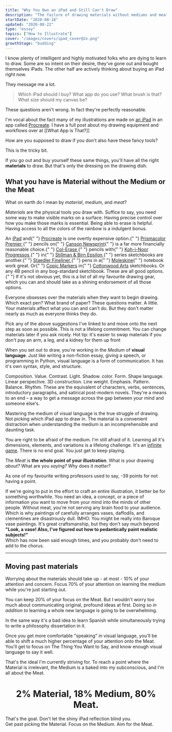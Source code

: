 ```yaml
---
title: "Why You Own an iPad and Still Can't Draw"
description: "The failure of drawing materials without mediums and meat"
startDate: "2020-08-18"
updated: "2020-08-22"
type: "essay"
topics: ["How to Illustrate"]
cover: "/images/covers/ipad_cover@2x.png"
growthStage: "budding"
---
```


<IntroParagraph>

I know plenty of intelligent and highly motivated folks who are dying to learn to draw. Some are so intent on their desire, they've gone out and bought themselves iPads. The other half are actively thinking about buying an iPad right now.

</IntroParagraph>

They message me a lot.

> Which iPad should I buy? What app do you use? What brush is that? What size should my canvas be?

These questions aren't wrong. In fact they're perfectly reasonable.

I'm vocal about the fact many of my illustrations are made on [an iPad](https://www.apple.com/ipad-pro/) in an app called [Procreate](https://procreate.art/). I have a full post about my drawing equipment and workflows over at [[What App is That?]]

How are you supposed to draw if you don't also have these fancy tools?

This is the tricky bit.

If you go out and buy yourself these same things, you'll have all the right **materials** to draw. But that's only the dressing on the drawing dish.

## What you have is **Material** without the **Medium** or the **Meat**

What on earth do I mean by _material_, _medium_, and _meat_?

<MediumMaterialsMeat sectionTitle='Materials'>

<p>
  <i>Materials</i> are the physical tools you draw with. Suffice to say, you
  need some way to make visible marks on a surface. Having precise control over
  how you make those marks is essential. Being able to erase is helpful. Having
  access to all the colors of the rainbow is a indulgent bonus.
</p>

<p>
  An <a href="https://www.apple.com/ipad-pro/">iPad</a> and{" "}
  <a href="https://procreate.art/">Procreate</a> is one overtly expensive
  option.{" "}
  <a href="https://www.prismacolor.com/colored-pencils/premier-colored-pencils/premier-soft-core-colored-pencils/PCPremierSoftCoreColoredPencils">
    Prismacolor Premier
  </a>{" "}
  pencils on{" "}
  <a href="https://en.canson.com/xl-series/xlr-newsprint">Canson Newsprint</a>{" "}
  is a far more financially reasonable choice.{" "}
  <a href="https://www.prismacolor.com/colored-pencils/premier-colored-pencils/premier-col-erase-colored-pencils/PCPremierCol-EraseColoredPencils">
    Col-Erase
  </a>{" "}
  pencils with{" "}
  <a href="https://www.cultpens.com/i/q/KH24668/koh-i-noor-progresso-woodless-graphite-pencil">
    Koh-i-Noor Progressos
  </a>{" "}
  in{" "}
  <a href="https://stillmanandbirn.com/products_epsilon.php">
    Stillman & Birn Epsilon
  </a>{" "}
  series sketchbooks are another.{" "}
  <a href="https://www.staedtler.com/uk/en/products/products-for-coloring/fineliners/pigment-liner-308-fineliner-m308/">
    Staedler Fineliner
  </a>{" "}
  pens in a{" "}
  <a href="https://gb.moleskine.com/sketchbook-black/p0437">Moleskine</a>{" "}
  notebook work great. Or{" "}
  <a href="https://www.copic-shop.co.uk/">Copic Markers</a> in{" "}
  <a href="https://www.cottonwoodarts.com/">Cottonwood Arts</a> sketchbooks. Or
  any 4B pencil in any bog-standard sketchbook. These are all good options.{" "}
  <Footnote idName={1}>
    If it's not obvious yet, this is a list of all my favourite drawing gear,
    which you can and should take as a shining endorsement of all those options.
  </Footnote>
</p>

<p>Everyone obsesses over the materials when they want to begin drawing. Which exact pen? What brand of paper? These questions matter. A little. Your materials affect what you can and can't do. But they don't matter nearly as much as everyone thinks they do.

Pick any of the above suggestions I've linked to and move onto the next step as soon as possible. This is not a lifelong commitment. You can change materials later if you ask nicely. <Footnote idName={2}>Hot tip: it's easier to swap materials if you don't pay an arm, a leg, and a kidney for them up front</Footnote></p>

</MediumMaterialsMeat>

<MediumMaterialsMeat sectionTitle='Medium'>

When you set out to draw, you're working in the <i>Medium</i> of <b>visual language</b>. Just like writing a non-fiction essay, giving a speech, or programming in Python, visual language is a form of communication. It has it's own syntax, style, and structure.

Composition. Value. Contrast. Light. Shadow. color. Form. Shape language. Linear perspective. 3D construction. Line weight. Emphasis. Pattern. Balance. Rhythm. These are the equivalent of characters, verbs, sentences, introductory paragraphs, and satirical post-modern novels. They're a means to an end – a way to get a message across the gap between your mind and someone else's.

Mastering the medium of visual language is the true struggle of drawing. Not picking which iPad app to draw in. The material is a convenient distraction when understanding the medium is an incomprehensible and daunting task.

You are right to be afraid of the medium. I'm still afraid of it. Learning all it's dimensions, elements, and variations is a lifelong challenge. It's an [infinite game](/infinite-games). There is no end goal. You just get to keep playing.

</MediumMaterialsMeat>

<MediumMaterialsMeat sectionTitle='Meat'>

The <i>Meat</i> is <b>the whole point of your illustration</b>. What is your drawing <i>about? </i> What are you <i>saying?</i> Why does it <i>matter?</i>

As one of my favourite writing professors used to say, -39 points for not having a point.

If we're going to put in the effort to craft an entire illustration, it better be for something worthwhile. You need an idea, a concept, or a piece of information you want to move from your mind into the minds of other people. Without meat, you're not serving any brain food to your audience. Which is why paintings of carefully arranges vases, daffodils, and clementines are disastrously dull. <Footnote idName={3}>IMHO. You might be really into Baroque vase paintings. It's great craftsmanship, but they don't say much beyond <b>"Look, a vase! Also, I've figured out how to pedantically paint realistic subjects!"</b><br /> Which has now been said enough times, and you probably don't need to add to the chorus.</Footnote>

</MediumMaterialsMeat>

---

## Moving past materials

Worrying about the materials should take up - at most - 10% of your attention and concern. Focus 70% of your attention on learning the medium while you're just starting out.

You can keep 20% of your focus on the Meat. But I wouldn't worry too much about communicating original, profound ideas at first. Doing so _in addition to_ learning a whole new language is going to be overwhelming.

In the same way it's a bad idea to learn Spanish while simultaneously trying to write a philosophy dissertation in it.

Once you get more comfortable "speaking" in visual language, you'll be able to shift a much higher percentage of your attention onto the Meat. You'll get to focus on The Thing You Want to Say, and know enough visual language to say it well.

That's the ideal I'm currently striving for. To reach a point where the Material is irrelevant, the Medium is a baked into my subconscious, and I'm all about the Meat.

<Center>

# 2% Material, 18% Medium, 80% Meat.

</Center>

<p>
  That's the goal. Don't let the shiny iPad reflection blind you.
  <br />
  Get past picking the Material. Focus on the Medium. Aim for the Meat.
</p>
